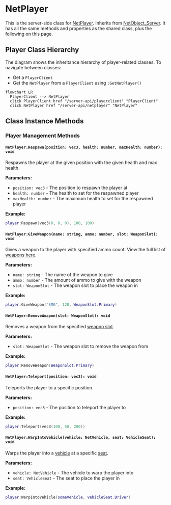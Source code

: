 # NetPlayer

This is the server-side class for [NetPlayer](/shared-api/netplayer). Inherits from [NetObject_Server](/server-api/netobject). It has all the same methods and properties as the shared class, plus the following on this page.

## Player Class Hierarchy

The diagram shows the inheritance hierarchy of player-related classes. To navigate between classes:
- Get a `PlayerClient`
- Get the `NetPlayer` from a `PlayerClient` using `:GetNetPlayer()`


```mermaid
flowchart LR
  PlayerClient --> NetPlayer
  click PlayerClient href "/server-api/playerclient" "PlayerClient"
  click NetPlayer href "/server-api/netplayer" "NetPlayer"
```

## Class Instance Methods

### Player Management Methods

#### `NetPlayer:Respawn(position: vec3, health: number, maxHealth: number): void`

Respawns the player at the given position with the given health and max health.

**Parameters:**
- `position: vec3` - The position to respawn the player at
- `health: number` - The health to set for the respawned player
- `maxHealth: number` - The maximum health to set for the respawned player

**Example:**
```lua
player:Respawn(vec3(0, 0, 0), 100, 100)
```

#### `NetPlayer:GiveWeapon(name: string, ammo: number, slot: WeaponSlot): void`

Gives a weapon to the player with specified ammo count. View the full list of [weapons here](/reference/weapons-list).

**Parameters:**
- `name: string` - The name of the weapon to give
- `ammo: number` - The amount of ammo to give with the weapon
- `slot: WeaponSlot` - The weapon slot to place the weapon in

**Example:**
```lua
player:GiveWeapon("SMG", 120, WeaponSlot.Primary)
```

#### `NetPlayer:RemoveWeapon(slot: WeaponSlot): void`

Removes a weapon from the specified [weapon slot](/shared-api/weaponslot).

**Parameters:**
- `slot: WeaponSlot` - The weapon slot to remove the weapon from

**Example:**
```lua
player:RemoveWeapon(WeaponSlot.Primary)
```

#### `NetPlayer:Teleport(position: vec3): void`

Teleports the player to a specific position.

**Parameters:**
- `position: vec3` - The position to teleport the player to

**Example:**
```lua
player:Teleport(vec3(100, 50, 200))
```

#### `NetPlayer:WarpIntoVehicle(vehicle: NetVehicle, seat: VehicleSeat): void`

Warps the player into a [vehicle](/shared-api/netvehicle) at a specific [seat](/shared-api/vehicleseat).

**Parameters:**
- `vehicle: NetVehicle` - The vehicle to warp the player into
- `seat: VehicleSeat` - The seat to place the player in

**Example:**
```lua
player:WarpIntoVehicle(someVehicle, VehicleSeat.Driver)
```
